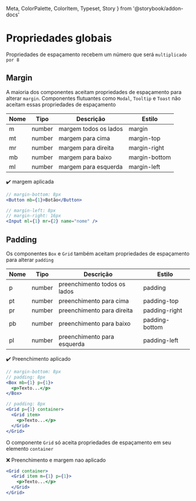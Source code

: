   Meta,
  ColorPalette,
  ColorItem,
  Typeset,
  Story
} from '@storybook/addon-docs'

<Meta title="Introdução/Globais" />

# Propriedades globais

Propriedades de espaçamento recebem um número que será `multiplicado por 8`

## Margin

A maioria dos componentes aceitam propriedades de espaçamento para alterar `margin`.
Componentes flutuantes como `Modal`, `Tooltip` e `Toast` não aceitam essas propriedades de espaçamento

| Nome | Tipo   | Descrição             | Estilo        |
| ---- | ------ | --------------------- | ------------- |
| m    | number | margem todos os lados | margin        |
| mt   | number | margem para cima      | margin-top    |
| mr   | number | margem para direita   | margin-right  |
| mb   | number | margem para baixo     | margin-bottom |
| ml   | number | margem para esquerda  | margin-left   |

✔️ margem aplicada
```jsx
// margin-bottom: 8px
<Button mb={1}>Botão</Button>
```
```jsx
// margin-left: 8px
// margin-right: 16px
<Input ml={1} mr={2} name="nome" />
```

## Padding

Os componentes `Box` e `Grid` também aceitam propriedades de espaçamento para alterar `padding`

| Nome | Tipo   | Descrição                    | Estilo         |
| ---- | ------ | ---------------------------- | -------------- |
| p    | number | preenchimento todos os lados | padding        |
| pt   | number | preenchimento para cima      | padding-top    |
| pr   | number | preenchimento para direita   | padding-right  |
| pb   | number | preenchimento para baixo     | padding-bottom |
| pl   | number | preenchimento para esquerda  | padding-left   |


✔️ Preenchimento aplicado
```jsx
// margin-bottom: 8px
// padding: 8px
<Box mb={1} p={1}>
  <p>Texto...</p>
</Box>
```
```jsx
// padding: 8px
<Grid p={1} container>
  <Grid item>
    <p>Texto...</p>
  </Grid>
</Grid>
```

O componente `Grid` só aceita propriedades de espaçamento em seu elemento `container`

❌ Preenchimento e margem nao aplicado
```jsx
<Grid container>
  <Grid item m={1} p={1}>
    <p>Texto...</p>
  </Grid>
</Grid>
```
